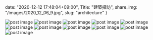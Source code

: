date: "2020-12-12 17:48:04+09:00",
Title: "建築探訪",
share_img: "/images/2020_12_06_9.jpg",
slug: "architecture"
}

<img src="/images/2020_12_06_1.jpg" alt="post image" />
<img src="/images/2020_12_06_2.jpg" alt="post image" />
<img src="/images/2020_12_06_3.jpg" alt="post image" />
<img src="/images/2020_12_06_4.jpg" alt="post image" />
<img src="/images/2020_12_06_5.jpg" alt="post image" />
<img src="/images/2020_12_06_6.jpg" alt="post image" />
<img src="/images/2020_12_06_7.jpg" alt="post image" />
<img src="/images/2020_12_06_8.jpg" alt="post image" />
<img src="/images/2020_12_06_9.jpg" alt="post image" />
<img src="/images/2020_12_06_10.jpg" alt="post image" />
<img src="/images/2020_12_06_11.jpg" alt="post image" />